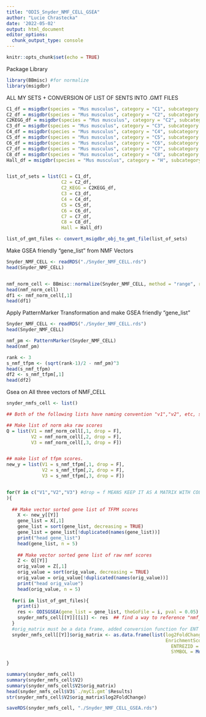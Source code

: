 ```yaml
---
title: "ODIS_Snyder_NMF_CELL_GSEA"
author: "Lucie Chrastecka"
date: '2022-05-02'
output: html_document
editor_options: 
  chunk_output_type: console
---
```

```r
knitr::opts_chunk$set(echo = TRUE)
```
Package Library
```r
library(BBmisc) #for normalize
library(msigdbr)
```

ALL MY SETS + CONVERSION OF LIST OF SENTS INTO .GMT FILES
```r
C1_df = msigdbr(species = "Mus musculus", category = "C1", subcategory = "")
C2_df = msigdbr(species = "Mus musculus", category = "C2", subcategory = "CGP")
C2KEGG_df = msigdbr(species = "Mus musculus", category = "C2", subcategory = "CP:KEGG")
C3_df = msigdbr(species = "Mus musculus", category = "C3", subcategory = "MIR:MIRDB")
C4_df = msigdbr(species = "Mus musculus", category = "C4", subcategory = "CGN")
C5_df = msigdbr(species = "Mus musculus", category = "C5", subcategory = "BP")
C6_df = msigdbr(species = "Mus musculus", category = "C6", subcategory = "")
C7_df = msigdbr(species = "Mus musculus", category = "C7", subcategory = "IMMUNESIGDB")
C8_df = msigdbr(species = "Mus musculus", category = "C8", subcategory = "") 
Hall_df = msigdbr(species = "Mus musculus", category = "H", subcategory = "")


list_of_sets = list(C1 = C1_df,
                    C2 = C2_df,
                    C2_KEGG = C2KEGG_df,
                    C3 = C3_df,
                    C4 = C4_df,
                    C5 = C5_df,
                    C6 = C6_df,
                    C7 = C7_df,
                    C8 = C8_df,
                    Hall = Hall_df)

list_of_gmt_files <- convert_msigdbr_obj_to_gmt_file(list_of_sets)
```

Make GSEA friendly "gene_list" from NMF Vectors
```r
Snyder_NMF_CELL <- readRDS("./Snyder_NMF_CELL.rds")
head(Snyder_NMF_CELL)


nmf_norm_cell <- BBmisc::normalize(Snyder_NMF_CELL, method = "range", range = c(0, 1), margin = 1L, on.constant = "quiet")
head(nmf_norm_cell)
df1 <- nmf_norm_cell[,1]
head(df1)

```

Apply PatternMarker Transformation and make GSEA friendly "gene_list"
```r
Snyder_NMF_CELL <- readRDS("./Snyder_NMF_CELL.rds")
head(Snyder_NMF_CELL)

nmf_pm <- PatternMarker(Snyder_NMF_CELL)
head(nmf_pm)

rank <- 3
s_nmf_tfpm <- (sqrt(rank-1)/2 - nmf_pm)^3
head(s_nmf_tfpm)
df2 <- s_nmf_tfpm[,1]
head(df2)
```


Gsea on All three vectors of NMF_CELL
```r

snyder_nmfs_cell <- list()

## Both of the following lists have naming convention "v1","v2", etc, so you can index them in a single for loop by assigning the loop variable as the character string.

## Make list of norm aka raw scores
Q = list(V1 = nmf_norm_cell[,1, drop = F],
         V2 = nmf_norm_cell[,2, drop = F],
         V3 = nmf_norm_cell[,3, drop = F])


## make list of tfpm scores.
new_y = list(V1 = s_nmf_tfpm[,1, drop = F],
             V2 = s_nmf_tfpm[,2, drop = F],
             V3 = s_nmf_tfpm[,3, drop = F])


for(Y in c("V1","V2","V3") #drop = f MEANS KEEP IT AS A MATRIX WITH COLLUMNS AND
){
  
  ## Make vector sorted gene list of TFPM scores
    X <- new_y[[Y]]
    gene_list = X[,1]
    gene_list = sort(gene_list, decreasing = TRUE)
    gene_list = gene_list[!duplicated(names(gene_list))]
    print("head gene_list")
    head(gene_list, n = 5)
    
    ## Make vector sorted gene list of raw nmf scores
    Z <- Q[[Y]]
    orig_value = Z[,1]
    orig_value = sort(orig_value, decreasing = TRUE)
    orig_value = orig_value[!duplicated(names(orig_value))]
    print("head orig_value")
    head(orig_value, n = 5)
  
  for(i in list_of_gmt_files){
    print(i)
    res <- ODISGSEA(gene_list = gene_list, theGoFile = i, pval = 0.05)
    snyder_nmfs_cell[[Y]][[i]] <- res  ## find a way to reference "nmf_norm" and "nmf_norm_org"
  }
  #orig_matrix must be a data frame, added conversion function for ENT to SYM
  snyder_nmfs_cell[[Y]]$orig_matrix <- as.data.frame(list(log2FoldChange = orig_value,
                                                          EnrichmentScore = gene_list,
                                                            ENTREZID = row.names(X), 
                                                            SYMBOL = MouseENT2MouseSYM(row.names(X)))) 
  
}

summary(snyder_nmfs_cell)
summary(snyder_nmfs_cell$V2)
summary(snyder_nmfs_cell$V2$orig_matrix)
head(snyder_nmfs_cell$V3$`./myC1.gmt`$Results)
str(snyder_nmfs_cell$V2$orig_matrix$log2FoldChange)

saveRDS(snyder_nmfs_cell, "./Snyder_NMF_CELL_GSEA.rds")

```